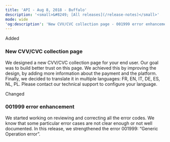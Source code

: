 ```yaml
---
title: 'API - Aug 8, 2018 - Buffalo'  
description: '<small>&#8249; [All releases](/release-notes)</small>'  
mode: wide  
'og:description': 'New CVV/CVC collection page - 001999 error enhancement'  
---
```

  
  <div class="pill pill-green rn-pill">Added</div> 
  
### New CVV/CVC collection page  

We designed a new CVV/CVC collection page for your end user. Our goal was to build better trust on this page. We achieved this by improving the design, by adding more information about the payment and the platform. Finally, we decided to translate it in multiple languages: FR, EN, IT, DE, ES, NL, PL. Please contact our technical support to configure your language.  
  <div class="pill pill-blue rn-pill">Changed</div> 
  
### 001999 error enhancement  

We started working on reviewing and correcting all the error codes. We know that some particular error cases are not clear enough or not well documented. In this release, we strengthened the error 001999: “Generic Operation error”.
